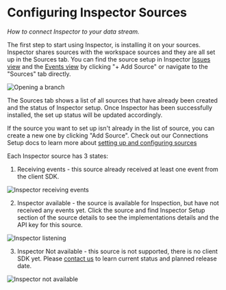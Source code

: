 # Configuring Inspector Sources

_How to connect Inspector to your data stream._

The first step to start using Inspector, is installing it on your sources. Inspector shares sources with the workspace sources and they are all set up in the Sources tab. You can find the source setup in Inspector [Issues view](/workspace/inspector/inspector-issues-view) and the [Events view](/workspace/inspector/inspector-events-view) by clicking "+ Add Source" or navigate to the "Sources" tab directly.

![Opening a branch](/images/workspace/nav-inspector-sources-highlighted.png)

The Sources tab shows a list of all sources that have already been created and the status of Inspector setup. Once Inspector has been successfully installed, the set up status will be updated accordingly.

If the source you want to set up isn't already in the list of source, you can create a new one by clicking "Add Source". Check out our Connections Setup docs to learn more about [setting up and configuring sources](/data-design/define-sources-and-destinations#sources)

Each Inspector source has 3 states:

1. Receiving events - this source already received at least one event from the client SDK.

![Inspector receiving events](/images/workspace/connection-setup/inspector-receiving-events.png)

2. Inspector available - the source is available for Inspection, but have not received any events yet. Click the source and find Inspector Setup section of the source details to see the implementations details and the API key for this source.

![Inspector listening](/images/workspace/connection-setup/inspector-listening.png)

3. Inspector Not available - this source is not supported, there is no client SDK yet. Please [contact us](/help/troubleshooting) to learn current status and planned release date.

![Inspector not available](/images/workspace/connection-setup/inspector-not-available.png)
